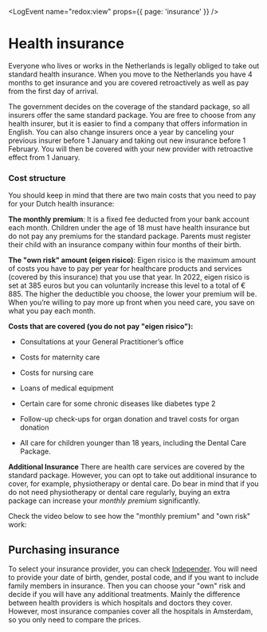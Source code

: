 
<LogEvent name="redox:view" props={{ page: 'insurance' }} />

# Health insurance 
Everyone who lives or works in the Netherlands is legally obliged to take out standard health insurance. When you move to the Netherlands you have 4 months to get insurance and you are covered retroactively as well as pay from the first day of arrival. 

<Callout>
The government decides on the coverage of the standard package, so all insurers offer the same standard package.
</Callout>
You are free to choose from any health insurer, but it is easier to find a company that offers information in English. You can also change insurers once a year by canceling your previous insurer before 1 January and taking out new insurance before 1 February. You will then be covered with your new provider with retroactive effect from 1 January.

### Cost structure
You should keep in mind that there are two main costs that you need to pay for your Dutch health insurance: 

**The monthly premium**: It is a fixed fee deducted from your bank account each month. Children under the age of 18 must have health insurance but do not pay any premiums for the standard package. Parents must register their child with an insurance company within four months of their birth. 

**The "own risk" amount (eigen risico)**: Eigen risico is the maximum amount of costs you have to pay per year for healthcare products and services (covered by this insurance) that you use that year. In 2022, eigen risico is set at 385 euros but you can voluntarily increase this level to a total of € 885. The higher the deductible you choose, the lower your premium will be. When you’re willing to pay more up front when you need care, you save on what you pay each month.

**Costs that are covered (you do not pay "eigen risico"):**

- Consultations at your General Practitioner’s office

- Costs for maternity care

- Costs for nursing care

- Loans of medical equipment

- Certain care for some chronic diseases like diabetes type 2

- Follow-up check-ups for organ donation and travel costs for organ donation

- All care for children younger than 18 years, including the Dental Care Package.

**Additional Insurance** 
There are health care services are covered by the standard package. However, you can opt to take out additional insurance to cover, for example, physiotherapy or dental care. Do bear in mind that if you do not need physiotherapy or dental care regularly, buying an extra package can increase your *monthly premium* significantly.  

Check the video below to see how the "monthly premium" and "own risk" work:

<Youtube id="5tlrWHLQJ_I&t=23s" /> 

## Purchasing insurance
To select your insurance provider, you can check [Independer](https://www.independer.nl/zorgverzekering/intro.aspx). You will need to provide your date of birth, gender, postal code, and if you want to include family members in insurance. Then you can choose your "own" risk and decide if you will have any additional treatments. Mainly the difference between health providers is which hospitals and doctors they cover. However, most insurance companies cover all the hospitals in Amsterdam, so you only need to compare the prices. 
